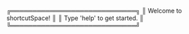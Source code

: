 ╔═════════════════════════════╗
║ Welcome to shortcutSpace!   ║
║ Type 'help' to get started. ║
╚═════════════════════════════╝
